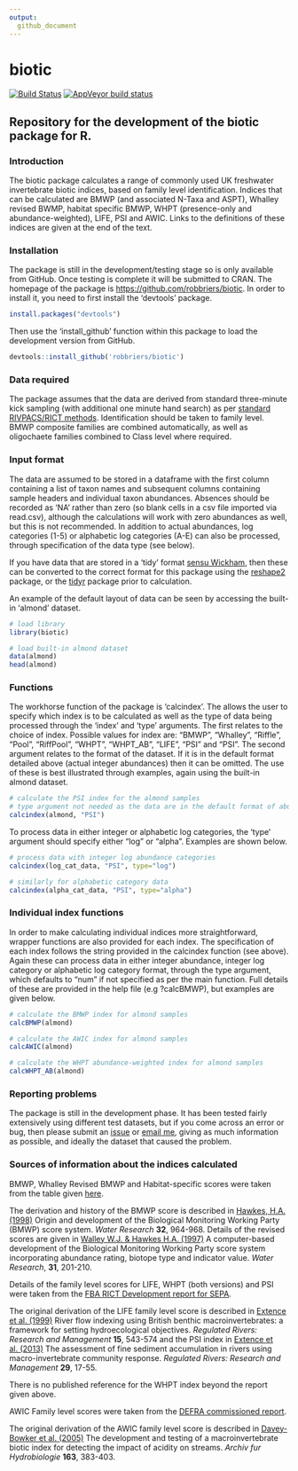 ```yaml
---
output:
  github_document
---
```

# biotic
[![Build Status](https://travis-ci.org/robbriers/biotic.svg?branch=master)](https://travis-ci.org/robbriers/biotic) [![AppVeyor build status](https://ci.appveyor.com/api/projects/status/github/robbriers/biotic?branch=master&svg=true)](https://ci.appveyor.com/project/robbriers/biotic/branch/master)

## Repository for the development of the biotic package for R.

### Introduction
The biotic package calculates a range of commonly used UK freshwater invertebrate biotic indices, based on family level identification.  Indices that can be calculated are BMWP (and associated N-Taxa and ASPT), Whalley revised BWMP, habitat specific BMWP, WHPT (presence-only and abundance-weighted), LIFE, PSI and AWIC. Links to the definitions of these indices are given at the end of the text.

### Installation
The package is still in the development/testing stage so is only available from GitHub. Once testing is complete it will be submitted to CRAN.  The homepage of the package is [https://github.com/robbriers/biotic](https://github.com/robbriers/biotic). In order to install it, you need to first install the 'devtools' package.
```r
install.packages("devtools")
```
Then use the 'install_github' function within this package to load the development version from GitHub.
```r
devtools::install_github('robbriers/biotic')
```

### Data required
The package assumes that the data are derived from standard three-minute kick sampling (with additional one minute hand search) as per [standard RIVPACS/RICT methods](http://www.eu-star.at/pdf/RivpacsMacroinvertebrateSamplingProtocol.pdf). Identification should be taken to family level. BMWP composite families are combined automatically, as well as oligochaete families combined to Class level where required.

### Input format
The data are assumed to be stored in a dataframe with the first column containing a list of taxon names and subsequent columns containing sample headers and individual taxon abundances. Absences should be recorded as 'NA' rather than zero (so blank cells in a csv file imported via read.csv), although the calculations will work with zero abundances as well, but this is not recommended. In addition to actual abundances, log categories (1-5) or alphabetic log categories (A-E) can also be processed, through specification of the data type (see below). 

If you have data that are stored in a 'tidy' format [sensu Wickham](https://www.jstatsoft.org/article/view/v059i10), then these can be converted to the correct format for this package using the [reshape2](https://cran.r-project.org/package=rehape2) package, or the [tidyr](https://cran.r-project.org/package=tidyr) package prior to calculation.

An example of the default layout of data can be seen by accessing the built-in 'almond' dataset.

```r
# load library
library(biotic)

# load built-in almond dataset
data(almond)
head(almond)
```

### Functions
The workhorse function of the package is 'calcindex'. The allows the user to specify which index is to be calculated as well as the type of data being processed through the 'index' and 'type' arguments. The first relates to the choice of index.  Possible values for index are: "BMWP", "Whalley", "Riffle", "Pool", "RiffPool", "WHPT", "WHPT_AB", "LIFE", "PSI" and "PSI".  The second argument relates to the format of the dataset.  If it is in the default format detailed above (actual integer abundances) then it can be omitted. The use of these is best illustrated through examples, again using the built-in almond dataset.

```r
# calculate the PSI index for the almond samples
# type argument not needed as the data are in the default format of abundances
calcindex(almond, "PSI")
```

To process data in either integer or alphabetic log categories, the 'type' argument should specify either "log" or "alpha".  Examples are shown below.

```r
# process data with integer log abundance categories
calcindex(log_cat_data, "PSI", type="log")

# similarly for alphabetic category data
calcindex(alpha_cat_data, "PSI", type="alpha")
```
### Individual index functions
In order to make calculating individual indices more straightforward, wrapper functions are also provided for each index. The specification of each index follows the string provided in the calcindex function (see above).  Again these can process data in either integer abundance, integer log category or alphabetic log category format, through the type argument, which defaults to "num" if not specified as per the main function. Full details of these are provided in the help file (e.g ?calcBMWP), but examples are given below.
```r
# calculate the BMWP index for almond samples
calcBMWP(almond)

# calculate the AWIC index for almond samples
calcAWIC(almond)

# calculate the WHPT abundance-weighted index for almond samples
calcWHPT_AB(almond)
```
### Reporting problems
The package is still in the development phase.  It has been tested fairly extensively using different test datasets, but if you come across an error or bug, then please submit an [issue](https://github.com/robbriers/biotic/issues) or [email me](mailto:r.briers@napier.ac.uk), giving as much information as possible, and ideally the dataset that caused the problem.

### Sources of information about the indices calculated

BMWP, Whalley Revised BMWP and Habitat-specific scores were taken from the table given [here](www.cies.staffs.ac.uk/bmwptabl.htm).

The derivation and history of the BMWP score is described in [Hawkes, H.A. (1998)](http://dx.doi.org/10.1016/S0043-1354(97)00275-3) Origin and development of the Biological Monitoring Working Party (BMWP) score system. *Water Research* **32**, 964-968. Details of the revised scores are given in [Walley W.J. &  Hawkes H.A. (1997)](http://dx.doi.org/10.1016/S0043-1354(96)00249-7) A computer-based development of the Biological Monitoring Working Party score system incorporating abundance rating, biotope type and indicator value. *Water Research*, **31**, 201-210.

Details of the family level scores for LIFE, WHPT (both versions) and PSI were taken from the [FBA RICT Development report for SEPA](http://www.fba.org.uk/sites/default/files/SEPARICTWorkstream1(WHPTandotherAbundance-WeightedIndices)Final%20Report.pdf).

The original derivation of the LIFE family level score is described in [Extence et al. (1999)](http://dx.doi.org/10.1002/(SICI)1099-1646(199911/12)15:6<545::AID-RRR561>3.0.CO;2-W) River flow indexing using British benthic macroinvertebrates: a framework for setting hydroecological objectives. *Regulated Rivers: Research and Management* **15**, 543-574 and the PSI index in [Extence et al. (2013)](http://dx.doi.org/10.1002/rra.1569) The assessment of fine sediment accumulation in rivers using macro-invertebrate community response. *Regulated Rivers: Research and Management* **29**, 17-55.

There is no published reference for the WHPT index beyond the report given above.

AWIC Family level scores were taken from the [DEFRA commissioned report](https://www.gov.uk/government/publications/development-of-the-acid-water-indicator-community-awic-macroinvertebrate-family-and-species-level).

The original derivation of the AWIC family level score is described in [Davey-Bowker et al. (2005)](http://dx.doi.org/10.1127/0003-9136/2005/0163-0383) The development and testing of a macroinvertebrate biotic index for detecting the impact of acidity on streams. *Archiv fur Hydrobiologie* **163**, 383-403.
